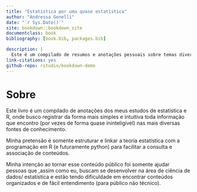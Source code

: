 ```yaml
--- 
title: "Estatística por uma quase estatística"
author: "Andressa Gonelli"
date: "`r Sys.Date()`"
site: bookdown::bookdown_site
documentclass: book
bibliography: [book.bib, packages.bib]

description: |
  Este é um compilado de resumos e anotações pessoais sobre temas diversos da estatística
link-citations: yes
github-repo: rstudio/bookdown-demo
---
```


# Sobre
  
 
  Este livro é um compilado de anotações dos meus estudos de estatística e R, onde busco registrar da forma mais simples e intuitiva toda informação que encontro (por vezes de forma quase ininteligível) nas mais diversas fontes de conhecimento.
  
Minha pretensão é somente estruturar e linkar a teoria estatística com a programação em R (e futuramente python) para facilitar a consulta e associação de conteúdos.


Minha intenção ao tornar esse conteúdo público foi somente ajudar pessoas  que ,assim como eu, buscam se desenvolver na área de ciência de dados/ estatística e estão tendo dificuldade em encontrar  conteúdos organizados e de fácil entendimento (para público não técnico).






